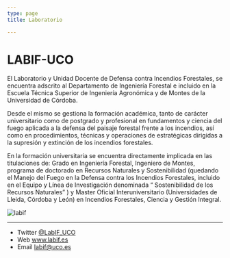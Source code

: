 ```yaml
---
type: page
title: Laboratorio

---
```


# LABIF-UCO



El Laboratorio y Unidad Docente de Defensa contra Incendios Forestales, se encuentra adscrito al Departamento de Ingeniería  Forestal e incluido en la Escuela Técnica Superior de Ingeniería Agronómica y de Montes de la Universidad de Córdoba.

Desde el mismo se gestiona la formación  académica, tanto de carácter universitario como de postgrado y profesional en fundamentos y ciencia  del fuego aplicada  a la defensa del paisaje forestal frente a los incendios, así como en procedimientos, técnicas  y operaciones de estratégicas dirigidas a la supresión y extinción de los incendios forestales.

En la formación universitaria se encuentra directamente implicada en las titulaciones de: Grado en Ingeniería Forestal, Ingeniero de Montes, programa de doctorado en  Recursos Naturales y Sostenibilidad (quedando el Manejo del Fuego en la Defensa contra los Incendios Forestales, incluido en el Equipo y Línea de Investigación denominada  “ Sostenibilidad de los Recursos Naturales” ) y Master Oficial Interuniversitario (Universidades de Lleida, Córdoba y León) en Incendios Forestales, Ciencia y Gestión Integral.


<Image
  src="http://labif.es/wp-content/uploads/2022/12/Logo2x_v4_LABIF-UCO.png"
  alt="labif"
  priority
  className="next-image"
/>

---

- Twitter [@LabIF_UCO](https://twitter.com/LabIF_UCO)
- Web www.labif.es
- Email labif@uco.es

